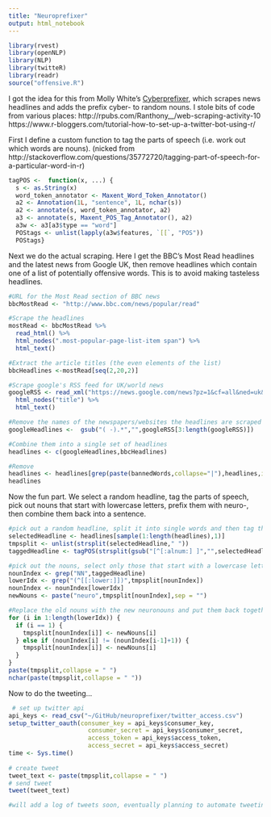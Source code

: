 ```yaml
---
title: "Neuroprefixer"
output: html_notebook
---
```


```r
library(rvest)
library(openNLP)
library(NLP)
library(twitteR)
library(readr)
source("offensive.R")
```

I got the idea for this from Molly White's [Cyberprefixer](https://twitter.com/cyberprefixer), which scrapes news headlines and adds the prefix cyber- to random nouns. I stole bits of code from various places: 
http://rpubs.com/Ranthony__/web-scraping-activity-10
https://www.r-bloggers.com/tutorial-how-to-set-up-a-twitter-bot-using-r/

First I define a custom function to tag the parts of speech (i.e. work out which words are nouns). (nicked from http://stackoverflow.com/questions/35772720/tagging-part-of-speech-for-a-particular-word-in-r)

```r
tagPOS <-  function(x, ...) {
  s <- as.String(x)
  word_token_annotator <- Maxent_Word_Token_Annotator()
  a2 <- Annotation(1L, "sentence", 1L, nchar(s))
  a2 <- annotate(s, word_token_annotator, a2)
  a3 <- annotate(s, Maxent_POS_Tag_Annotator(), a2)
  a3w <- a3[a3$type == "word"]
  POStags <- unlist(lapply(a3w$features, `[[`, "POS"))
  POStags}
```

Next we do the actual scraping. Here I get the BBC's Most Read headlines and the latest news from Google UK, then remove headlines which contain one of a list of potentially offensive words. This is to avoid making tasteless headlines.

```r
#URL for the Most Read section of BBC news
bbcMostRead <- "http://www.bbc.com/news/popular/read"

#Scrape the headlines
mostRead <- bbcMostRead %>% 
  read_html() %>% 
  html_nodes(".most-popular-page-list-item span") %>% 
  html_text()

#Extract the article titles (the even elements of the list)
bbcHeadlines <-mostRead[seq(2,20,2)]

#Scrape google's RSS feed for UK/world news
googleRSS <- read_xml("https://news.google.com/news?pz=1&cf=all&ned=uk&hl=en&output=rss") %>%
  html_nodes("title") %>%
  html_text()

#Remove the names of the newspapers/websites the headlines are scraped from, and the two useless titles at the start of the list of headlines
googleHeadlines <-  gsub("( -).*","",googleRSS[3:length(googleRSS)])

#Combine them into a single set of headlines
headlines <- c(googleHeadlines,bbcHeadlines)

#Remove 
headlines <- headlines[grep(paste(bannedWords,collapse="|"),headlines,invert = TRUE)]
headlines
```

Now the fun part. We select a random headline, tag the parts of speech, pick out nouns that start with lowercase letters, prefix them with neuro-, then combine them back into a sentence.

```r

#pick out a random headline, split it into single words and then tag those words as nouns etc.
selectedHeadline <- headlines[sample(1:length(headlines),1)]
tmpsplit <- unlist(strsplit(selectedHeadline," "))
taggedHeadline <- tagPOS(strsplit(gsub("[^[:alnum:] ]","",selectedHeadline)," ")[[1]])

#pick out the nouns, select only those that start with a lowercase letter, and add prefix them with neuro
nounIndex <- grep("NN",taggedHeadline)
lowerIdx <- grep("(^[[:lower:]])",tmpsplit[nounIndex])
nounIndex <- nounIndex[lowerIdx]
newNouns <- paste("neuro",tmpsplit[nounIndex],sep = "")

#Replace the old nouns with the new neuronouns and put them back together to make a new headline. This also checks to make sure two consecutive words aren't replaced.
for (i in 1:length(lowerIdx)) {
  if (i == 1) {
    tmpsplit[nounIndex[i]] <- newNouns[i]
  } else if (nounIndex[i] != (nounIndex[i-1]+1)) {
    tmpsplit[nounIndex[i]] <- newNouns[i]
  }
}
paste(tmpsplit,collapse = " ")
nchar(paste(tmpsplit,collapse = " "))
```

Now to do the tweeting...

```r
 # set up twitter api
api_keys <- read_csv("~/GitHub/neuroprefixer/twitter_access.csv")
setup_twitter_oauth(consumer_key = api_keys$consumer_key,
                      consumer_secret = api_keys$consumer_secret,
                      access_token = api_keys$access_token,
                      access_secret = api_keys$access_secret)
time <- Sys.time()
  
# create tweet
tweet_text <- paste(tmpsplit,collapse = " ")
# send tweet
tweet(tweet_text)

#will add a log of tweets soon, eventually planning to automate tweeting...
```
